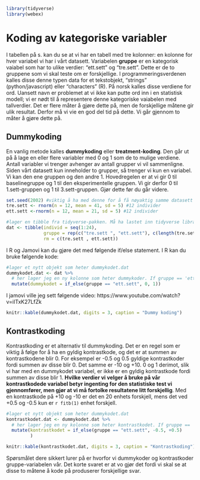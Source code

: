 ```r
library(tidyverse)
library(webex)
```
# Koding av kategoriske variabler
I tabellen på s. kan du se at vi har en tabell med tre kolonner: en kolonne for hver variabel vi har i vårt datasett. Variabelen **gruppe** er en kategorisk vaiabel som har to ulike verdier: "ett.sett" og "tre.sett". Dette er de to gruppene som vi skal teste om er forskjellige. I programmeringsverdenen kalles disse denne typen data for et tekstobjekt, "strings" (python/javascript) eller "characters" (R). På norsk kalles disse verdiene for ord. Uansett navn er problemet at vi ikke kan putte ord inn i en statistisk modell; vi er nødt til å representere denne kategoriske vaiabelen med tallverdier. Det er flere måter å gjøre dette på, men de forskjellige måtene gir ulik resultat. Derfor må vi vie en god del tid på dette. Vi går gjennom to måter å gjøre dette på.

## Dummykoding
En vanlig metode kalles **dummykoding** eller **treatment-koding**. Den går ut på å lage en eller flere variabler med 0 og 1 som de to mulige verdiene. Antall variabler vi trenger avhenger av antall grupper vi vil sammenligne. Siden vårt datasett kun inneholder to grupper, så trenger vi kun en variabel. Vi kan den ene gruppen og den andre 1. Hovedregelen er at vi gir 0 til baselinegruppe og 1 til den eksperimentelle gruppen. Vi gir derfor 0 til 1.sett-gruppen og 1 til 3.sett-gruppen. Gjør dette før du går videre.

```r
set.seed(2002) #viktig å ha med denne for å få nøyaktig samme datasett
tre.sett <- rnorm(n = 12, mean = 41, sd = 5) #12 individer
ett.sett <-rnorm(n = 12, mean = 21, sd = 5) #12 individer

#lager en tibble fra tidyverse-pakken. Må ha lastet inn tidyverse library(tidyverse) i scriptfilen
dat <- tibble(individ = seq(1:24),
              gruppe = rep(c("tre.sett ", "ett.sett"), c(length(tre.sett), length(ett.sett))),
              rm = c(tre.sett , ett.sett))
```

I R og Jamovi kan du gjøre det med følgende if/else statement. I R kan du bruke følgende kode:

```r
#lager et nytt objekt som heter dummykodet.dat
dummykodet.dat <- dat %>%
  # her lager jeg en ny kolonne som heter dummykoder. If gruppe == 'ett.sett', gi verdien 0, else gi de 1.
  mutate(dummykodet = if_else(gruppe == "ett.sett", 0, 1))
```
I jamovi ville jeg sett følgende video: https://www.youtube.com/watch?v=iITxK27LfZk
```r
knitr::kable(dummykodet.dat, digits = 3, caption = "Dummy koding")
```
## Kontrastkoding
Kontrastkoding er et alternativ til dummykoding. Det er en regel som er viktig å følge for å ha en gyldig kontrastkode, og det er at summen av kontrastkodene blir 0. For eksempel er -0.5 og 0.5 gyldige kontrastkoder fordi summen av disse blir 0. Det samme er -10 og +10. 0 og 1 derimot, slik vi har med en dummykodet variabel, er ikke er en gyldig kontrastkode fordi summen av disse blir 1. **Hvilke verdier vi velger å bruke på vår kontrastkodede variabel betyr ingenting for den statistiske test vi gjennomfører, men gjør at vi må fortolke resultatene litt forskjellig**. Med en kontrastkode på +10 og -10 er det en 20 enhets forskjell, mens det ved +0.5 og -0.5 kun er `r fitb(1)` enhet forskjell. 


```r
#lager et nytt objekt som heter dummykodet.dat
kontrastkodet.dat <- dummykodet.dat %>%
  # her lager jeg en ny kolonne som heter kontrastkodet. If gruppe == 'ett.sett', gi verdien -0.5, else gi de +0.5
  mutate(kontrastkodet = if_else(gruppe == "ett.sett", -0.5, +0.5)
         )
```

```r
knitr::kable(kontrastkodet.dat, digits = 3, caption = "Kontrastkoding")
```
Spørsmålet dere sikkert lurer på er hvorfor vi dummykoder og kontrastkoder gruppe-variabelen vår. Det korte svaret er at vo gjør det fordi vi skal se at disse to måtene å kode på produserer forskjellige svar. 




